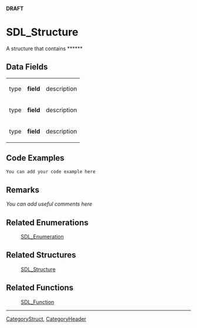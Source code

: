 <!-- acl All:read -->
<span color="red">'''DRAFT'''</span>

<!-- #You will need to remove the line #acl All:read above in order to be able to save the new page.  Do not remove any other content above this comment.  You may delete this comment before you save. -->

<!-- #*^*^*^*^*See http://wiki.libsdl.org/moin.cgi/SGStructures for details on editing this page*^*^*^*^* -->


= SDL_Structure =
A structure that contains ******
<!-- #Replace SDL_Structure with the name of the struct and ****** with a brief description of the structure, then delete this comment. -->




== Data Fields ==
{|
|type
|'''field'''
|description
|-
|type
|'''field'''
|description
|-
|type
|'''field'''
|description
|}

<!-- #Fill in the above table per the Style Guide, then delete this comment. -->


== Code Examples ==
<syntaxhighlight lang='c++'>
You can add your code example here
</syntaxhighlight>

<!-- #Leave this section as-is unless you have a code example to put in.  In that case, replace You can add your code example here with your code example following the Style Guide instructions.  Leave the rest of the markup alone and delete this comment. -->


== Remarks ==
''You can add useful comments here''

<!-- #Leave this section as-is unless you have a remark to put in.  In that case, replace ''You can add useful comments here'' with your remark(s) following the Style Guide instructions.  Leave the rest of the markup alone and delete this comment. -->


== Related Enumerations ==
:[[SDL_Enumeration]]
<!-- #Remove this section if empty -->

== Related Structures ==
:[[SDL_Structure]]
<!-- #Remove this section if empty -->

== Related Functions ==
:[[SDL_Function]]
<!-- #Remove this section if empty -->

----
[[CategoryStruct]], [[CategoryHeader]]
<!-- #See the Style Guide for instructions on editing the footer. -->
